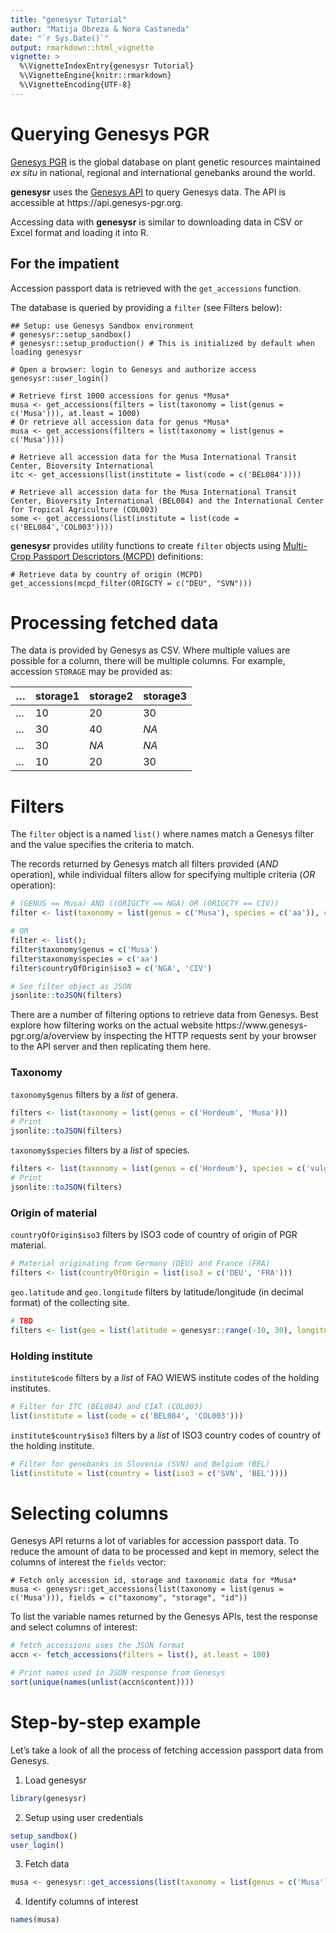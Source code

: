```yaml
---
title: "genesysr Tutorial"
author: "Matija Obreza & Nora Castaneda"
date: "`r Sys.Date()`"
output: rmarkdown::html_vignette
vignette: >
  %\VignetteIndexEntry{genesysr Tutorial}
  %\VignetteEngine{knitr::rmarkdown}
  %\VignetteEncoding{UTF-8}
---
```


Querying Genesys PGR
=====================

[Genesys PGR](https://www.genesys-pgr.org) is the global database on plant genetic resources
maintained *ex situ* in national, regional and international genebanks around the world.

**genesysr** uses the [Genesys API](https://www.genesys-pgr.org/documentation/apis) to query Genesys data.
The API is accessible at https://api.genesys-pgr.org.

Accessing data with **genesysr** is similar to downloading data in CSV or Excel format and loading
it into R.

## For the impatient

Accession passport data is retrieved with the `get_accessions` function.

The database is queried by providing a `filter` (see Filters below):

```
## Setup: use Genesys Sandbox environment
# genesysr::setup_sandbox()
# genesysr::setup_production() # This is initialized by default when loading genesysr

# Open a browser: login to Genesys and authorize access
genesysr::user_login()

# Retrieve first 1000 accessions for genus *Musa*
musa <- get_accessions(filters = list(taxonomy = list(genus = c('Musa'))), at.least = 1000)
# Or retrieve all accession data for genus *Musa*
musa <- get_accessions(filters = list(taxonomy = list(genus = c('Musa'))))

# Retrieve all accession data for the Musa International Transit Center, Bioversity International
itc <- get_accessions(list(institute = list(code = c('BEL084'))))

# Retrieve all accession data for the Musa International Transit Center, Bioversity International (BEL084) and the International Center for Tropical Agriculture (COL003)
some <- get_accessions(list(institute = list(code = c('BEL084','COL003'))))
```

**genesysr** provides utility functions to create `filter` objects using [Multi-Crop Passport Descriptors (MCPD)](https://www.genesys-pgr.org/documentation/basics) definitions:

```
# Retrieve data by country of origin (MCPD)
get_accessions(mcpd_filter(ORIGCTY = c("DEU", "SVN")))
```

# Processing fetched data

The data is provided by Genesys as CSV. Where multiple values are possible for a column,
there will be multiple columns. For example, accession `STORAGE` may be provided as:

|...|storage1|storage2|storage3|
|--|--|--|--|
|...|10|20|30|
|...|30|40|*NA*|
|...|30|*NA*|*NA*|
|...|10|20|30|

# Filters

The `filter` object is a named `list()` where names match a Genesys filter and the value
specifies the criteria to match.

The records returned by Genesys match all filters provided (*AND* operation), while individual filters
allow for specifying multiple criteria (*OR* operation):

```r
# (GENUS == Musa) AND ((ORIGCTY == NGA) OR (ORIGCTY == CIV))
filter <- list(taxonomy = list(genus = c('Musa'), species = c('aa')), countryOfOrigin = list(iso3 = c('NGA', 'CIV')))

# OR
filter <- list();
filter$taxonomy$genus = c('Musa')
filter$taxonomy$species = c('aa')
filter$countryOfOrigin$iso3 = c('NGA', 'CIV')

# See filter object as JSON
jsonlite::toJSON(filters)
```

There are a number of filtering options to retrieve data from Genesys. Best explore how filtering 
works on the actual website https://www.genesys-pgr.org/a/overview by inspecting the HTTP requests
sent by your browser to the API server and then replicating them here.

### Taxonomy

`taxonomy$genus` filters by a *list* of genera.

```r
filters <- list(taxonomy = list(genus = c('Hordeum', 'Musa')))
# Print
jsonlite::toJSON(filters)
```

`taxonomy$species` filters by a *list* of species.

```r
filters <- list(taxonomy = list(genus = c('Hordeum'), species = c('vulgare')))
# Print
jsonlite::toJSON(filters)
```

### Origin of material

`countryOfOrigin$iso3` filters by ISO3 code of country of origin of PGR material.

```r
# Material originating from Germany (DEU) and France (FRA)
filters <- list(countryOfOrigin = list(iso3 = c('DEU', 'FRA')))
```

`geo.latitude` and `geo.longitude` filters by latitude/longitude (in decimal format) of the
collecting site.

```r
# TBD
filters <- list(geo = list(latitude = genesysr::range(-10, 30), longitude = genesysr::range(30, 50)))
```


### Holding institute

`institute$code` filters by a *list* of FAO WIEWS institute codes of the holding institutes.

```r
# Filter for ITC (BEL084) and CIAT (COL003)
list(institute = list(code = c('BEL084', 'COL003')))
```

`institute$country$iso3` filters by a *list* of ISO3 country codes of country of the holding institute.

```r
# Filter for genebanks in Slovenia (SVN) and Belgium (BEL)
list(institute = list(country = list(iso3 = c('SVN', 'BEL'))))
```

# Selecting columns

Genesys API returns a lot of variables for accession passport data.
To reduce the amount of data to be processed and kept in memory, select the columns of interest the `fields` vector:

```
# Fetch only accession id, storage and taxonomic data for *Musa*
musa <- genesysr::get_accessions(list(taxonomy = list(genus = c('Musa'))), fields = c("taxonomy", "storage", "id"))
```

To list the variable names returned by the Genesys APIs, test the response and select columns of interest:

```r
# fetch_accessions uses the JSON format
accn <- fetch_accessions(filters = list(), at.least = 100)

# Print names used in JSON response from Genesys
sort(unique(names(unlist(accn$content))))
```


# Step-by-step example

Let's take a look of all the process of fetching accession passport data from Genesys.

1. Load genesysr

```r
library(genesysr)
```

2. Setup using user credentials

```r
setup_sandbox()
user_login()
```

3. Fetch data

```r
musa <- genesysr::get_accessions(list(taxonomy = list(genus = c('Musa'))), at.least = 1000)
```

4. Identify columns of interest

```r
names(musa)
```
